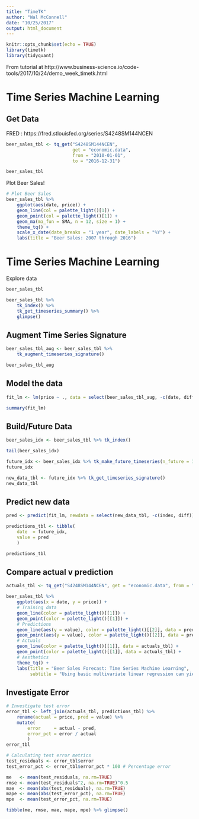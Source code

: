 ```yaml
---
title: "TimeTK"
author: "Wal McConnell"
date: "10/25/2017"
output: html_document
---
```


```r
knitr::opts_chunk$set(echo = TRUE)
library(timetk)
library(tidyquant) 
```

From tutorial at http://www.business-science.io/code-tools/2017/10/24/demo_week_timetk.html


# Time Series Machine Learning

## Get Data

FRED : https://fred.stlouisfed.org/series/S4248SM144NCEN

```r
beer_sales_tbl <- tq_get("S4248SM144NCEN", 
                         get = "economic.data", 
                         from = "2010-01-01", 
                         to = "2016-12-31")

beer_sales_tbl
```

Plot Beer Sales!
```r
# Plot Beer Sales
beer_sales_tbl %>%
    ggplot(aes(date, price)) +
    geom_line(col = palette_light()[1]) +
    geom_point(col = palette_light()[1]) +
    geom_ma(ma_fun = SMA, n = 12, size = 1) +
    theme_tq() +
    scale_x_date(date_breaks = "1 year", date_labels = "%Y") +
    labs(title = "Beer Sales: 2007 through 2016")
```

# Time Series Machine Learning
Explore data 

```r
beer_sales_tbl

beer_sales_tbl %>%
    tk_index() %>%
    tk_get_timeseries_summary() %>%
    glimpse()
```

## Augment Time Series Signature

```r
beer_sales_tbl_aug <- beer_sales_tbl %>%
    tk_augment_timeseries_signature()

beer_sales_tbl_aug
```

## Model the data

```r
fit_lm <- lm(price ~ ., data = select(beer_sales_tbl_aug, -c(date, diff)))

summary(fit_lm)
```

## Build/Future Data

```r
beer_sales_idx <- beer_sales_tbl %>% tk_index()

tail(beer_sales_idx)

future_idx <- beer_sales_idx %>% tk_make_future_timeseries(n_future = 12)
future_idx

new_data_tbl <- future_idx %>% tk_get_timeseries_signature()
new_data_tbl
```

## Predict new data 

```r
pred <- predict(fit_lm, newdata = select(new_data_tbl, -c(index, diff)))

predictions_tbl <- tibble(
    date  = future_idx,
    value = pred
    )

predictions_tbl
```

## Compare actual v prediction

```r
actuals_tbl <- tq_get("S4248SM144NCEN", get = "economic.data", from = "2017-01-01", to = "2017-12-31")

beer_sales_tbl %>%
    ggplot(aes(x = date, y = price)) +
    # Training data
    geom_line(color = palette_light()[[1]]) +
    geom_point(color = palette_light()[[1]]) +
    # Predictions
    geom_line(aes(y = value), color = palette_light()[[2]], data = predictions_tbl) +
    geom_point(aes(y = value), color = palette_light()[[2]], data = predictions_tbl) +
    # Actuals
    geom_line(color = palette_light()[[1]], data = actuals_tbl) +
    geom_point(color = palette_light()[[1]], data = actuals_tbl) +
    # Aesthetics
    theme_tq() +
    labs(title = "Beer Sales Forecast: Time Series Machine Learning",
         subtitle = "Using basic multivariate linear regression can yield accurate results")
```

## Investigate Error

```r
# Investigate test error
error_tbl <- left_join(actuals_tbl, predictions_tbl) %>%
    rename(actual = price, pred = value) %>%
    mutate(
        error     = actual - pred,
        error_pct = error / actual
        ) 
error_tbl

# Calculating test error metrics
test_residuals <- error_tbl$error
test_error_pct <- error_tbl$error_pct * 100 # Percentage error

me   <- mean(test_residuals, na.rm=TRUE)
rmse <- mean(test_residuals^2, na.rm=TRUE)^0.5
mae  <- mean(abs(test_residuals), na.rm=TRUE)
mape <- mean(abs(test_error_pct), na.rm=TRUE)
mpe  <- mean(test_error_pct, na.rm=TRUE)

tibble(me, rmse, mae, mape, mpe) %>% glimpse()
```
